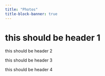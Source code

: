 ```yaml
---
title: "Photos"
title-block-banner: true
---
```


<head>

<body>

<div>

<h1>this should be header 1</h1>

::: h2
this should be header 2
:::

::: h3
this should be header 3
:::

::: h4
this should be header 4
:::

</div>

</body>

</head>
